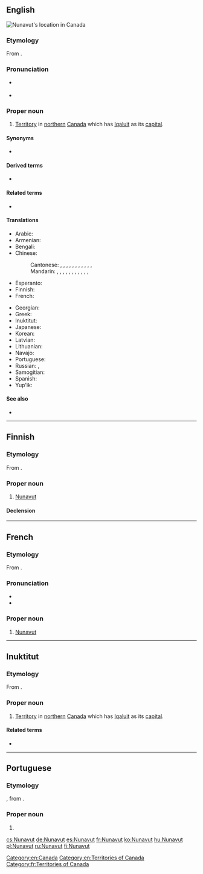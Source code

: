 {{also|nunavut}}
==English==
[[Image:Nunavut-map.png|thumb|alt=Nunavut is the Canadian territory that lies east of the Northwest Territories and north of Manitoba. Much of it is north of Ontario and Quebec too.|Nunavut's location in Canada]]
{{wikipedia}}

===Etymology===
From {{etyl|iu|en}} {{m|iu|nunavut||our land}}.

===Pronunciation===
* {{a|UK}} {{IPA|/ˈnʌn.æ.vʌt/|lang=en}}
* {{a|US}} {{IPA|/ˈnʊ.nəˌvʊt/|lang=en}}

===Proper noun===
{{en-proper noun}}

# [[territory|Territory]] in [[northern]] [[Canada]] which has [[Iqaluit]] as its [[capital]].

====Synonyms====
* {{l|en|Nunavut Territory}}

====Derived terms====
* {{l|en|NU}} {{qualifier|abbreviation}}

====Related terms====
* {{l|en|Nunavummiuq}}

====Translations====
{{trans-top|territory in northern Canada}}
* Arabic: {{t|ar|نُونَافُوت|m|tr=nunafūt}}
* Armenian: {{t|hy|Նունավուտ|sc=Armn}}
* Bengali: {{t-needed|bn}}
* Chinese:
*: Cantonese: {{t|yue|努納武特|sc=Hani}}, {{t|yue|努纳武特|tr=nou5 naap6 mou5 dak6|sc=Hani}}, {{t|yue|努納福特|sc=Hani}}, {{t|yue|努纳福特|tr=nou5 naap6 fuk1 dak6|sc=Hani}}, {{t|yue|努納伏特|sc=Hani}}, {{t|yue|努纳伏特|tr=nou5 naap6 fuk6 dak6|sc=Hani}}, {{t|yue|努勒維特|sc=Hani}}, {{t|yue|努勒维特|tr=nou5 lak6 wai4 dak6|sc=Hani}}, {{t|yue|努納伏|sc=Hani}}, {{t|yue|努纳伏|tr=nou5 naap6 fuk6|sc=Hani}}, {{t|yue|努納瓦特|sc=Hani}}, {{t|yue|努纳瓦特|tr=nou5 naap6 ngaa5 dak6|sc=Hani}}
*: Mandarin: {{t+|cmn|努納武特|sc=Hani}}, {{t+|cmn|努纳武特|tr=Nǔnàwǔtè|sc=Hani}}, {{t|cmn|努納福特|sc=Hani}}, {{t|cmn|努纳福特|tr=Nǔnàfútè|sc=Hani}}, {{t|cmn|努納伏特|sc=Hani}}, {{t|cmn|努纳伏特|tr=Nǔnàfútè|sc=Hani}}, {{t|cmn|努勒維特|sc=Hani}}, {{t|cmn|努勒维特|tr=Nǔlèwéitè|sc=Hani}}, {{t|cmn|努納伏|sc=Hani}}, {{t|cmn|努纳伏|tr=Nǔnàfú|sc=Hani}}, {{t|cmn|努納瓦特|sc=Hani}}, {{t|cmn|努纳瓦特|tr=Nǔnàwǎtè|sc=Hani}}
* Esperanto: {{t|eo|Nunavuto}}
* Finnish: {{t+|fi|Nunavut}}
* French: {{t+|fr|Nunavut|m}}
{{trans-mid}}
* Georgian: {{t|ka|ნუნავუტი|sc=Geor}}
* Greek: {{t|el|Νούναβουτ|f}}
* Inuktitut: {{t|iu|ᓄᓇᕗᑦ|tr=Nunavut|sc=Cans}}
* Japanese: {{t|ja|ヌナブト|tr=Nunabuto|sc=Jpan}}
* Korean: {{t|ko|누나부트|tr=Nunabuteu|sc=Kore}}
* Latvian: {{t|lv|Nunavuta|f}}
* Lithuanian: {{t|lt|Nunavutas|m}}
* Navajo: {{t|nv|Náhookǫsjí Hakʼaz Dineʼé bikéyah}}
* Portuguese: {{t|pt|Nunavut|m}}
* Russian: {{t+|ru|Ну́навут|m}}, {{t+|ru|Нунаву́т|m}}
* Samogitian: {{t|sgs|Nunavuts}}
* Spanish: {{t|es|Nunavut|m}}
* Yup'ik: {{t|esu|Nunavut}}
{{trans-bottom}}

====See also====
* {{l|en|Appendix:Place names in Nunavut}}

[[Category:en:Canada]]
[[Category:en:Territories of Canada]]

----

==Finnish==

===Etymology===
From {{etyl|iu|fi}} {{m|iu|nunavut||our land}}.

===Proper noun===
{{fi-proper noun}}

# [[Nunavut#English|Nunavut]] {{gloss|territory in northeast Canada}}

====Declension====
{{fi-decl-risti|n=sg|Nunavut|||a|i=0}}

----

==French==

===Etymology===
From {{etyl|iu|fr}} {{m|iu|nunavut||our land}}.

===Pronunciation===
* {{IPA|/nu.na.vut/|lang=fr}}
* {{rhymes|ut|lang=fr}}

===Proper noun===
{{fr-proper noun|m}}

# [[#English|Nunavut]]

[[Category:fr:Territories of Canada]]

----

==Inuktitut==

===Etymology===
From {{m|iu|nunavut}}.

===Proper noun===
{{iu-pos|proper noun|l|ᓄᓇᕗᑦ}}

# [[territory|Territory]] in [[northern]] [[Canada]] which has [[Iqaluit]] as its [[capital]].

====Related terms====
* {{l|iu|Nunavummiuq}}

----

==Portuguese==

===Etymology===
{{bor|pt|en|Nunavut}}, from {{der|pt|iu|nunavut||our land}}.

===Proper noun===
{{pt-proper noun|m}}

# {{place|pt|territory|c/Canada|t1=Nunavut}}

[[cs:Nunavut]]
[[de:Nunavut]]
[[es:Nunavut]]
[[fr:Nunavut]]
[[ko:Nunavut]]
[[hu:Nunavut]]
[[pl:Nunavut]]
[[ru:Nunavut]]
[[fi:Nunavut]]